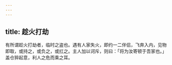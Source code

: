 ```yaml
---
---
---
```

title: 趁火打劫
---



有所谓趁火打劫者，临时之盗也。遇有人家失火，即约一二伴侣，飞奔入内，见物即取，或持之，或负之，或扛之。主人加以诃斥，则曰：「将为汝寄顿于吾家也。」盖仓猝起意，利人之危而乘之耳。